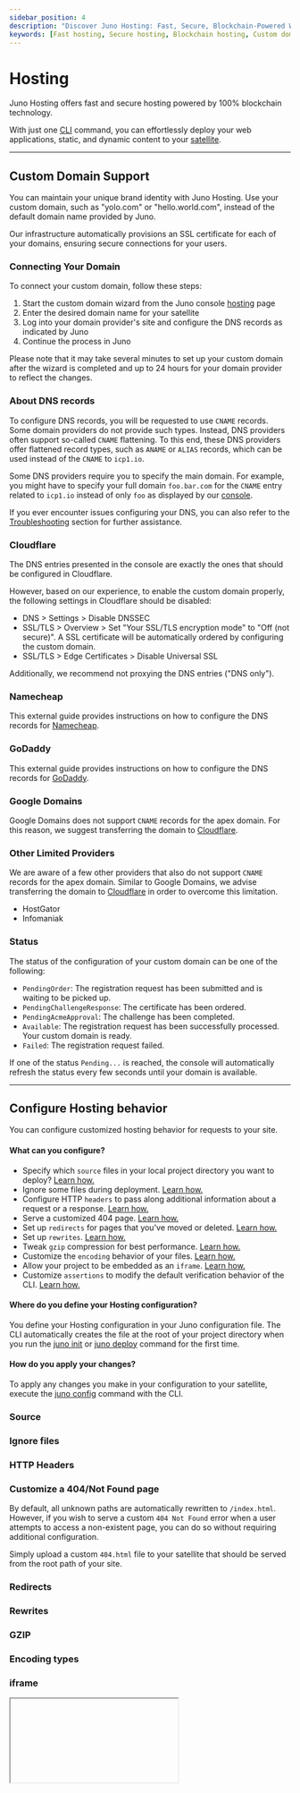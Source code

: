 ```yaml
---
sidebar_position: 4
description: "Discover Juno Hosting: Fast, Secure, Blockchain-Powered Web Hosting. Deploy with ease and custom domains."
keywords: [Fast hosting, Secure hosting, Blockchain hosting, Custom domains]
---
```


# Hosting

Juno Hosting offers fast and secure hosting powered by 100% blockchain technology.

With just one [CLI] command, you can effortlessly deploy your web applications, static, and dynamic content to your [satellite].

---

## Custom Domain Support

You can maintain your unique brand identity with Juno Hosting. Use your custom domain, such as "yolo.com" or "hello.world.com", instead of the default domain name provided by Juno.

Our infrastructure automatically provisions an SSL certificate for each of your domains, ensuring secure connections for your users.

### Connecting Your Domain

To connect your custom domain, follow these steps:

1. Start the custom domain wizard from the Juno console [hosting](https://console.juno.build/hosting) page
2. Enter the desired domain name for your satellite
3. Log into your domain provider's site and configure the DNS records as indicated by Juno
4. Continue the process in Juno

Please note that it may take several minutes to set up your custom domain after the wizard is completed and up to 24 hours for your domain provider to reflect the changes.

### About DNS records

To configure DNS records, you will be requested to use `CNAME` records. Some domain providers do not provide such types. Instead, DNS providers often support so-called `CNAME` flattening. To this end, these DNS providers offer flattened record types, such as `ANAME` or `ALIAS` records, which can be used instead of the `CNAME` to `icp1.io`.

Some DNS providers require you to specify the main domain. For example, you might have to specify your full domain `foo.bar.com` for the `CNAME` entry related to `icp1.io` instead of only `foo` as displayed by our [console].

If you ever encounter issues configuring your DNS, you can also refer to the [Troubleshooting](https://internetcomputer.org/docs/current/developer-docs/production/custom-domain/#troubleshooting) section for further assistance.

### Cloudflare

The DNS entries presented in the console are exactly the ones that should be configured in Cloudflare.

However, based on our experience, to enable the custom domain properly, the following settings in Cloudflare should be disabled:

- DNS > Settings > Disable DNSSEC
- SSL/TLS > Overview > Set "Your SSL/TLS encryption mode" to "Off (not secure)". A SSL certificate will be automatically ordered by configuring the custom domain.
- SSL/TLS > Edge Certificates > Disable Universal SSL

Additionally, we recommend not proxying the DNS entries ("DNS only").

### Namecheap

This external guide provides instructions on how to configure the DNS records for [Namecheap](https://internetcomputer.org/docs/current/developer-docs/production/custom-domain/dns-setup#namecheap).

### GoDaddy

This external guide provides instructions on how to configure the DNS records for [GoDaddy](https://internetcomputer.org/docs/current/developer-docs/production/custom-domain/dns-setup#godaddy).

### Google Domains

Google Domains does not support `CNAME` records for the apex domain. For this reason, we suggest transferring the domain to [Cloudflare](#cloudflare).

### Other Limited Providers

We are aware of a few other providers that also do not support `CNAME` records for the apex domain. Similar to Google Domains, we advise transferring the domain to [Cloudflare](#cloudflare) in order to overcome this limitation.

- HostGator
- Infomaniak

### Status

The status of the configuration of your custom domain can be one of the following:

- `PendingOrder`: The registration request has been submitted and is waiting to be picked up.
- `PendingChallengeResponse`: The certificate has been ordered.
- `PendingAcmeApproval`: The challenge has been completed.
- `Available`: The registration request has been successfully processed. Your custom domain is ready.
- `Failed`: The registration request failed.

If one of the status `Pending...` is reached, the console will automatically refresh the status every few seconds until your domain is available.

---

## Configure Hosting behavior

You can configure customized hosting behavior for requests to your site.

#### What can you configure?

- Specify which `source` files in your local project directory you want to deploy? [Learn how.](#source)
- Ignore some files during deployment. [Learn how.](#ignore-files)
- Configure HTTP `headers` to pass along additional information about a request or a response. [Learn how.](#http-headers)
- Serve a customized 404 page. [Learn how.](#customize-a-404not-found-page)
- Set up `redirects` for pages that you've moved or deleted. [Learn how.](#redirects)
- Set up `rewrites`. [Learn how.](#rewrites)
- Tweak `gzip` compression for best performance. [Learn how.](#gzip)
- Customize the `encoding` behavior of your files. [Learn how.](#encoding-types)
- Allow your project to be embedded as an `iframe`. [Learn how.](#iframe)
- Customize `assertions` to modify the default verification behavior of the CLI. [Learn how.](#assertions)

#### Where do you define your Hosting configuration?

You define your Hosting configuration in your Juno configuration file. The CLI automatically creates the file at the root of your project directory when you run the [juno init](../miscellaneous/cli.mdx#init) or [juno deploy](../miscellaneous/cli.mdx#deploy) command for the first time.

#### How do you apply your changes?

To apply any changes you make in your configuration to your satellite, execute the [juno config](../miscellaneous/cli.mdx#config) command with the CLI.

### Source


<Source />

### Ignore files


<IgnoreFiles />

### HTTP Headers


<HttpHeaders />

### Customize a 404/Not Found page

By default, all unknown paths are automatically rewritten to `/index.html`. However, if you wish to serve a custom `404 Not Found` error when a user attempts to access a non-existent page, you can do so without requiring additional configuration.

Simply upload a custom `404.html` file to your satellite that should be served from the root path of your site.

### Redirects


<Redirects />

### Rewrites


<Rewrites />

### GZIP


<Gzip />

### Encoding types


<Encoding />

### iframe


<IFrame />

### Assertions


<Assertions />

[CLI]: ../miscellaneous/cli.mdx
[satellite]: ../terminology.md#satellite
[console]: ../terminology.md#console

